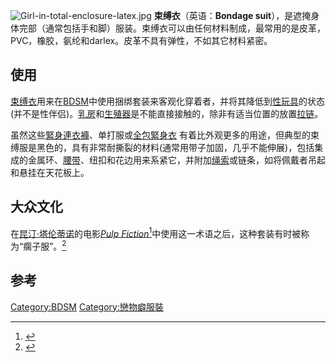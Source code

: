 [[File:Girl-in-total-enclosure-latex.jpg|thumb]]
'''束缚衣'''（英语：'''Bondage suit'''），是遮掩身体完部（通常包括手和脚）服装。束缚衣可以由任何材料制成，最常用的是皮革，PVC，橡胶，氨纶和darlex。皮革不具有弹性，不如其它材料紧密。

== 使用 ==
[[束缚衣|束缚衣]]用来在[[BDSM|BDSM]]中使用捆绑套装来客观化穿着者，并将其降低到[[性玩具|性玩具]]的状态(并不是性伴侣)。[[乳房|乳房]]和[[生殖器|生殖器]]是不能直接接触的，除非有适当位置的放置[[拉链|拉链]]。

虽然这些[[緊身連衣褲|緊身連衣褲]]、单打服或[[全包緊身衣|全包緊身衣]] 有着比外观更多的用途，但典型的束缚服是黑色的，具有非常耐撕裂的材料(通常用带子加固，几乎不能伸展)，包括集成的金属环、[[腰带|腰带]]、纽扣和花边用来系紧它，并附加[[绳|绳索]]或链条，如将佩戴者吊起和悬挂在天花板上。

== 大众文化 ==
在[[昆汀·塔伦蒂诺|昆汀·塔伦蒂诺]]的电影''[[低俗小说|Pulp Fiction]]''<ref>{{cite book | title=Wild Side Sex: The Book of Kink Educational, Sensual, And Entertaining Essays | author=Midori | publisher=Daedalus Publishing | year=2005 | isbn=1-881943-22-4 | page=31 }}</ref>中使用这一术语之后，这种套装有时被称为“瘸子服”。<ref>{{cite book | title=Fantabulosa: The Dictionary of Polari and Gay Slang | url=https://archive.org/details/fantabulosadicti0000bake | first=Paul | last=Baker | publisher=Continuum International Publishing Group | year=2004 | isbn=0-8264-7343-1 | page=[https://archive.org/details/fantabulosadicti0000bake/page/135 135] }}</ref>

== 参考 ==
{{reflist}}

{{BDSM}}

[[Category:BDSM|Category:BDSM]]
[[Category:戀物癖服裝|Category:戀物癖服裝]]